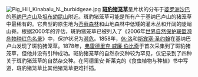 [[File:Pig_Hill_Kinabalu_N._burbidgeae.jpg|left]]
'''[[斑豹猪笼草|斑豹猪笼草]]'''呈片状的分布于[[婆罗洲|婆罗洲]][[沙巴|沙巴]]的[[京那巴鲁山|基纳巴卢山]]及[[坦布幼昆山|坦布幼昆山]]附近。斑豹猪笼草可能是所有产于基纳巴卢山的猪笼草中最稀有的。它典型的原生地为[[苔藓森林|苔藓森林]]和山地森林中低矮的灌木丛和开阔的陡峭山脊。根据2000年的评估，斑豹猪笼草已被列入了《2006年[[iUCN紅色名錄|世界自然保护联盟濒危物种红色名录]]》中，保护状况为[[濒危物种|濒危]]。1858年，[[休·洛|休·洛]]和[[斯宾塞·圣约翰|斯宾塞·圣约翰]]在基纳巴卢山发现了斑豹猪笼草。1878年，[[弗雷德里克·威廉·伯比奇|弗雷德里克·威廉·伯比奇]]于首次采集到了斑豹猪笼草，但他并没有引种成功。斑豹猪笼草的自然杂交种较为罕见，仅记录到了四种关于斑豹猪笼草的自然杂交种。在阿德里安·斯莱克的《食虫植物与种植》书中写道，斑豹猪笼草比其他猪笼草更难扦插。
